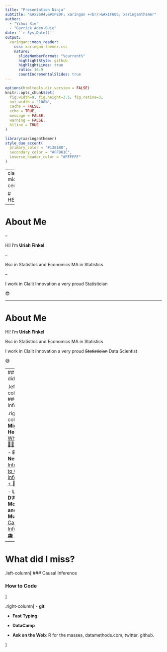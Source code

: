 ```yaml
---
title: "Presentation Ninja"
subtitle: "&#x2694;&#xFE0F; xaringan +<br/>&#x1F60E; xaringanthemer"  
author: 
  - "Yihui Xie"
  - "Garrick Aden-Buie"
date: '`r Sys.Date()`'
output:
  xaringan::moon_reader:
    css: xaringan-themer.css
    nature:
      slideNumberFormat: "%current%"
      highlightStyle: github
      highlightLines: true
      ratio: 16:9
      countIncrementalSlides: true
---
```


```r
options(htmltools.dir.version = FALSE)
knitr::opts_chunk$set(
  fig.width=9, fig.height=3.5, fig.retina=3,
  out.width = "100%",
  cache = FALSE,
  echo = TRUE,
  message = FALSE, 
  warning = FALSE,
  hiline = TRUE
)
```

```r
library(xaringanthemer)
style_duo_accent(
  primary_color = "#1381B0",
  secondary_color = "#FF961C",
  inverse_header_color = "#FFFFFF"
)
```

---
class: middle, center

# HELLO!
  
---

# About Me

--

Hi! I'm **Uriah Finkel**

--

Bsc in Statistics and Economics
MA in Statistics

--

I work in Clalit Innovation  a very proud Statistician 

😎

---

# About Me

Hi! I'm **Uriah Finkel**
  
  
  Bsc in Statistics and Economics
MA in Statistics

I work in Clalit Innovation  a very proud ~~Statistician~~ Data Scientist

😅

---
## What did I miss?
  
.left-column[
### Causal Inference
]

.right-column[
  - **Miguel Hernan:** [What if 📕 + 👨‍💻](https://www.hsph.harvard.edu/miguel-hernan/causal-inference-book/), [DAGs 🎥](https://www.edx.org/course/causal-diagrams-draw-your-assumptions-before-your)
  
- **Brady Neal:** [Introduction to Causal Inference 📕 + 🎥](https://www.bradyneal.com/causal-inference-course)
  
-  **Lucy D'Agostino McGowan and Ellie Murray:** [Casual Inference 📻](https://casualinfer.libsyn.com/)
]

---

# What did I miss?

.left-column[
### Causal Inference

### How to Code
]

.right-column[
- **git** 

- **Fast Typing**

- **DataCamp**

- **Ask on the Web**: R for the masses, datamethods.com, twitter, github.

]
